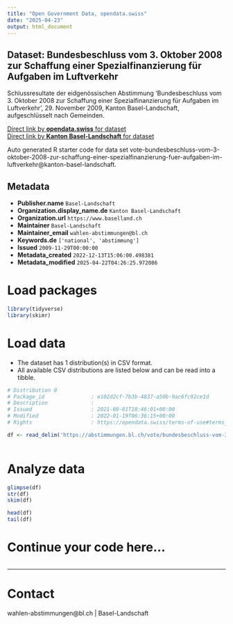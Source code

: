 ```yaml
---
title: "Open Government Data, opendata.swiss"
date: "2025-04-23"
output: html_document
---
```


## Dataset: Bundesbeschluss vom 3. Oktober 2008 zur Schaffung einer Spezialfinanzierung für Aufgaben im Luftverkehr

Schlussresultate der eidgenössischen Abstimmung 'Bundesbeschluss vom 3. Oktober 2008 zur Schaffung einer Spezialfinanzierung für Aufgaben im Luftverkehr', 29. November 2009, Kanton Basel-Landschaft, aufgeschlüsselt nach Gemeinden.

[Direct link by **opendata.swiss** for dataset](https://opendata.swiss/de/dataset/bundesbeschluss-vom-3-oktober-2008-zur-schaffung-einer-spezialfinanzierung-fur-aufgaben-im-luft)<br>
[Direct link by **Kanton Basel-Landschaft** for dataset](https://abstimmungen.bl.ch/vote/bundesbeschluss-vom-3-oktober-2008-zur-schaffung-einer-spezialfinanzierung-fuer-aufgaben-im-luftverkehr/data)

Auto generated R starter code for data set vote-bundesbeschluss-vom-3-oktober-2008-zur-schaffung-einer-spezialfinanzierung-fuer-aufgaben-im-luftverkehr@kanton-basel-landschaft.

## Metadata

- **Publisher.name** `Basel-Landschaft`
- **Organization.display_name.de** `Kanton Basel-Landschaft`
- **Organization.url** `https://www.baselland.ch`
- **Maintainer** `Basel-Landschaft`
- **Maintainer_email** `wahlen-abstimmungen@bl.ch`
- **Keywords.de** `['national', 'abstimmung']`
- **Issued** `2009-11-29T00:00:00`
- **Metadata_created** `2022-12-13T15:06:00.498381`
- **Metadata_modified** `2025-04-22T04:26:25.972086`


# Load packages

```r

library(tidyverse)
library(skimr)

```

# Load data

-   The dataset has 1 distribution(s) in CSV format.
-   All available CSV distributions are listed below and can be read into a tibble.

```r

# Distribution 0
# Package_id               : e102d2cf-7b3b-4837-a50b-9ac6fc92ce1d
# Description              : 
# Issued                   : 2021-09-01T18:46:01+00:00
# Modified                 : 2022-01-19T06:36:15+00:00
# Rights                   : https://opendata.swiss/terms-of-use#terms_by

df <- read_delim('https://abstimmungen.bl.ch/vote/bundesbeschluss-vom-3-oktober-2008-zur-schaffung-einer-spezialfinanzierung-fuer-aufgaben-im-luftverkehr/data-csv')



```

# Analyze data

```r

glimpse(df)
str(df)
skim(df)

head(df)
tail(df)

```

# Continue your code here...

```r

```

------------------------------------------------------------------------

# Contact

wahlen-abstimmungen@bl.ch | Basel-Landschaft
